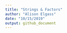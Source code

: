 ```yaml
---
title: "Strings & Factors"
author: "Alison Elgass"
date: "10/15/2019"
output: github_document
---
```



